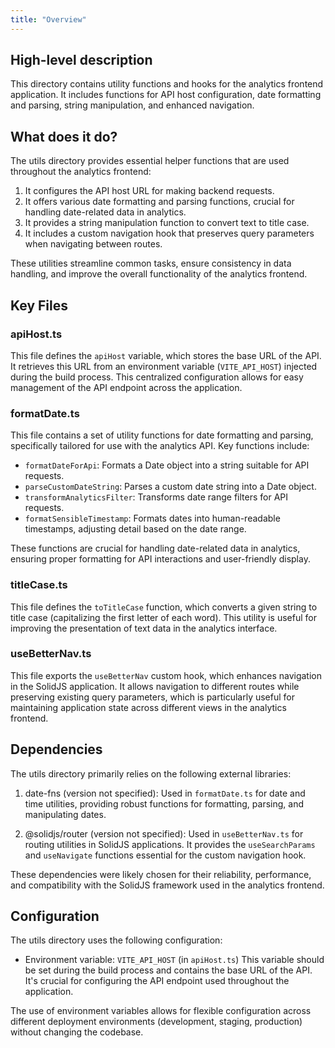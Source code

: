 ```yaml
---
title: "Overview"
---
```


## High-level description
This directory contains utility functions and hooks for the analytics frontend application. It includes functions for API host configuration, date formatting and parsing, string manipulation, and enhanced navigation.

## What does it do?
The utils directory provides essential helper functions that are used throughout the analytics frontend:

1. It configures the API host URL for making backend requests.
2. It offers various date formatting and parsing functions, crucial for handling date-related data in analytics.
3. It provides a string manipulation function to convert text to title case.
4. It includes a custom navigation hook that preserves query parameters when navigating between routes.

These utilities streamline common tasks, ensure consistency in data handling, and improve the overall functionality of the analytics frontend.

## Key Files

### apiHost.ts
This file defines the `apiHost` variable, which stores the base URL of the API. It retrieves this URL from an environment variable (`VITE_API_HOST`) injected during the build process. This centralized configuration allows for easy management of the API endpoint across the application.

### formatDate.ts
This file contains a set of utility functions for date formatting and parsing, specifically tailored for use with the analytics API. Key functions include:

- `formatDateForApi`: Formats a Date object into a string suitable for API requests.
- `parseCustomDateString`: Parses a custom date string into a Date object.
- `transformAnalyticsFilter`: Transforms date range filters for API requests.
- `formatSensibleTimestamp`: Formats dates into human-readable timestamps, adjusting detail based on the date range.

These functions are crucial for handling date-related data in analytics, ensuring proper formatting for API interactions and user-friendly display.

### titleCase.ts
This file defines the `toTitleCase` function, which converts a given string to title case (capitalizing the first letter of each word). This utility is useful for improving the presentation of text data in the analytics interface.

### useBetterNav.ts
This file exports the `useBetterNav` custom hook, which enhances navigation in the SolidJS application. It allows navigation to different routes while preserving existing query parameters, which is particularly useful for maintaining application state across different views in the analytics frontend.

## Dependencies
The utils directory primarily relies on the following external libraries:

1. date-fns (version not specified): Used in `formatDate.ts` for date and time utilities, providing robust functions for formatting, parsing, and manipulating dates.

2. @solidjs/router (version not specified): Used in `useBetterNav.ts` for routing utilities in SolidJS applications. It provides the `useSearchParams` and `useNavigate` functions essential for the custom navigation hook.

These dependencies were likely chosen for their reliability, performance, and compatibility with the SolidJS framework used in the analytics frontend.

## Configuration
The utils directory uses the following configuration:

- Environment variable: `VITE_API_HOST` (in `apiHost.ts`)
  This variable should be set during the build process and contains the base URL of the API. It's crucial for configuring the API endpoint used throughout the application.

The use of environment variables allows for flexible configuration across different deployment environments (development, staging, production) without changing the codebase.